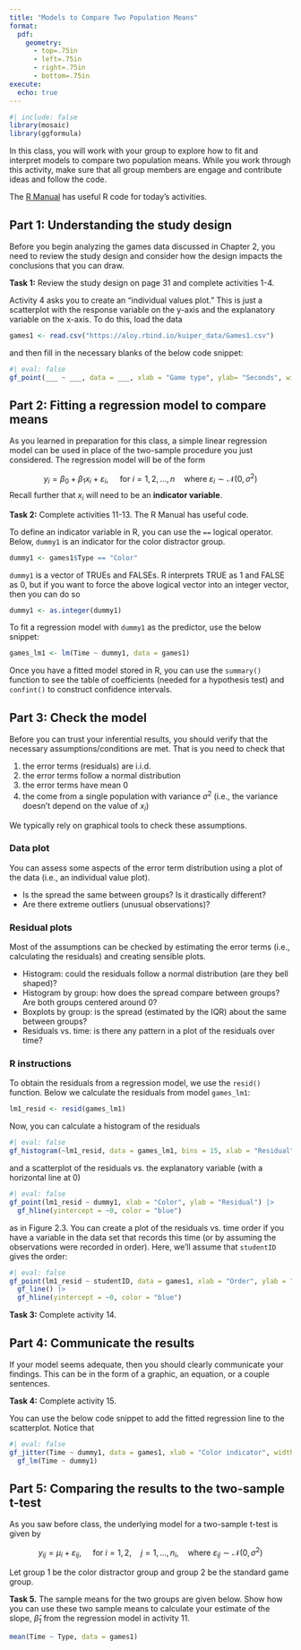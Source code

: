 ```yaml
---
title: "Models to Compare Two Population Means"
format:
  pdf:
    geometry:
      - top=.75in
      - left=.75in
      - right=.75in
      - bottom=.75in
execute:
  echo: true
---
```


```r
#| include: false
library(mosaic)
library(ggformula)
```

\vspace{-0.75in}

<!-- # Overview of R Markdown files -->

In this class, you will work with your group to explore how to fit and interpret models to compare two population means. While you work through this activity, make sure that all group members are engage and contribute ideas and follow the code.

The [R Manual](https://stat230.github.io/r-manual-kuiper/02-chapter02.html) has useful R code for today's activities.

## Part 1: Understanding the study design

Before you begin analyzing the  games data discussed in Chapter 2, you need to review the study design and consider how the design impacts the conclusions that you can draw.

**Task 1:** Review the study design on page 31 and complete activities 1-4.

Activity 4 asks you to create an "individual values plot." This is just a scatterplot with the response variable on the y-axis and the explanatory variable on the x-axis. To do this, load the data

```r
games1 <- read.csv("https://aloy.rbind.io/kuiper_data/Games1.csv")
```

and then fill in the necessary blanks of the below code snippet:

```r
#| eval: false
gf_point(___ ~ ___, data = ___, xlab = "Game type", ylab= "Seconds", width = 0.1)
```




## Part 2: Fitting a regression model to compare means

As you learned in preparation for this class, a simple linear regression model can be used in place of the two-sample procedure you just considered. The regression model will be of the form

$$y_i = \beta_0 + \beta_1 x_i + \varepsilon_i, \quad \text{ for } i=1,2, \ldots, n \quad \text{where } \varepsilon_{i} \sim \mathcal{N}(0, \sigma^2)$$
Recall further that $x_i$ will need to be an **indicator variable**.

**Task 2:** Complete activities 11-13. The R Manual has useful code.

To define an indicator variable in R, you can use the `==` logical operator. Below, `dummy1` is an indicator for the color distractor group.

```r
dummy1 <- games1$Type == "Color"
```

`dummy1` is a vector of TRUEs and FALSEs. R interprets TRUE as 1 and FALSE as 0, but if you want to force the above logical vector into an integer vector, then you can do so

```r
dummy1 <- as.integer(dummy1)
```

To fit a regression model with `dummy1` as the predictor, use the below snippet:

```r
games_lm1 <- lm(Time ~ dummy1, data = games1)
```

Once you have a fitted model stored in R, you can use the `summary()` function to see the table of coefficients (needed for a hypothesis test) and `confint()` to construct confidence intervals.


## Part 3: Check the model 

Before you can trust your inferential results, you should verify that the necessary assumptions/conditions are met. That is you need to check that

1. the error terms (residuals) are i.i.d.
1. the error terms follow a normal distribution
1. the error terms have mean 0
1. the come from a single population with variance $\sigma^2$ (i.e., the variance doesn't depend on the value of $x_i$)

We typically rely on graphical tools to check these assumptions.

### Data plot

You can assess some aspects of the error term distribution using a plot of the data (i.e., an individual value plot). 

- Is the spread the same between groups? Is it drastically different?
- Are there extreme outliers (unusual observations)?

### Residual plots

Most of the assumptions can be checked by estimating the error terms (i.e., calculating the residuals) and creating sensible plots.

- Histogram: could the residuals follow a normal distribution (are they bell shaped)?
- Histogram by group: how does the spread compare between groups? Are both groups centered around 0?
- Boxplots by group: is the spread (estimated by the IQR) about the same between groups?
- Residuals vs. time: is there any pattern in a plot of the residuals over time?

### R instructions

To obtain the residuals from a regression model, we use the `resid()` function. Below we calculate the residuals from model `games_lm1`:

```r
lm1_resid <- resid(games_lm1)
```


Now, you can calculate a histogram of the residuals

```r
#| eval: false
gf_histogram(~lm1_resid, data = games_lm1, bins = 15, xlab = "Residual")
```

and a scatterplot of the residuals vs. the explanatory variable (with a horizontal line at 0)

```r
#| eval: false
gf_point(lm1_resid ~ dummy1, xlab = "Color", ylab = "Residual") |>
  gf_hline(yintercept = ~0, color = "blue")
```

as in Figure 2.3. You can create a plot of the residuals vs. time order if you have a variable in the data set that records this time (or by assuming the observations were recorded in order). Here, we'll assume that `studentID` gives the order:

```r
#| eval: false
gf_point(lm1_resid ~ studentID, data = games1, xlab = "Order", ylab = "Residual") |>
  gf_line() |>
  gf_hline(yintercept = ~0, color = "blue")
```



**Task 3:** Complete activity 14.


## Part 4: Communicate the results

If your model seems adequate, then you should clearly communicate your findings. This can be in the form of a graphic, an equation, or a couple sentences.


**Task 4:** Complete activity 15.

You can use the below code snippet to add the fitted regression line to the scatterplot. Notice that

```r
#| eval: false
gf_jitter(Time ~ dummy1, data = games1, xlab = "Color indicator", width = 0.05) |>
  gf_lm(Time ~ dummy1)
```


## Part 5: Comparing the results to the two-sample t-test

As you saw before class, the underlying model for a two-sample t-test is given by

$$y_{ij} = \mu_i + \varepsilon_{ij}, \quad \text{ for } i=1,2, \quad j = 1,\ldots,n_i, \quad \text{where } \varepsilon_{ij} \sim \mathcal{N}(0, \sigma^2)$$

Let group 1 be the color distractor group and group 2 be the standard game group.

**Task 5.** The sample means for the two groups are given below. Show how you can use these two sample means to calculate your estimate of the slope, $\widehat{\beta}_1$ from the regression model in activity 11.

```r
mean(Time ~ Type, data = games1)
```







